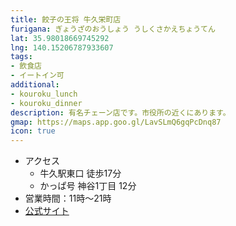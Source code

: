 ```yaml
---
title: 餃子の王将 牛久栄町店
furigana: ぎょうざのおうしょう うしくさかえちょうてん
lat: 35.98018669745292
lng: 140.15206787933607
tags:
- 飲食店
- イートイン可
additional:
- kouroku_lunch
- kouroku_dinner
description: 有名チェーン店です。市役所の近くにあります。
gmap: https://maps.app.goo.gl/LavSLmQ6gqPcDnq87
icon: true
---
```


<LinkedImage
  basename="nato_blooming/ohsho-sign"
/>

- アクセス
  - 牛久駅東口 徒歩17分
  - かっぱ号 神谷1丁目 12分
- 営業時間：11時～21時
- [公式サイト](https://map.ohsho.co.jp/b/ohsho/info/5549/)

<LinkedImage
  basename="nato_blooming/ohsho-overview"
/>
